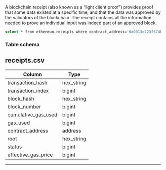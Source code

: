 
A blockchain receipt (also known as a “light client proof”) provides proof that
some data existed at a specific time, and that the data was approved by the
validators of the blockchain. The receipt contains all the information needed to
prove an individual input was indeed part of an approved block. 

```bash sql
select * from ethereum.receipts where contract_address='0x0013e723f574bafd47cc1542532cdcd98c1c2989';
```

### Table schema

## receipts.csv

Column                       |    Type     |
-----------------------------|-------------|
transaction_hash             | hex_string  |
transaction_index            | bigint      |
block_hash                   | hex_string  |
block_number                 | bigint      |
cumulative_gas_used          | bigint      |
gas_used                     | bigint      |
contract_address             | address     |
root                         | hex_string  |
status                       | bigint      |
effective_gas_price          | bigint      |

---






